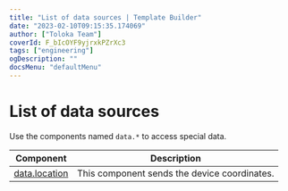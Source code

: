 ```yaml
---
title: "List of data sources | Template Builder"
date: "2023-02-10T09:15:35.174069"
author: ["Toloka Team"]
coverId: F_bIcOYF9yjrxkPZrXc3
tags: ["engineering"]
ogDescription: ""
docsMenu: "defaultMenu"
---
```


# List of data sources

Use the components named `data.*` to access special data.

| Component                         | Description                                  |
| --------------------------------- | -------------------------------------------- |
| [data.location](/docs-new/template-builder/reference/data.location) | This component sends the device coordinates. |
